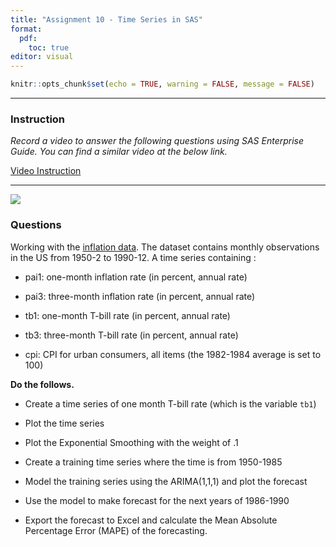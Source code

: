 ```yaml
---
title: "Assignment 10 - Time Series in SAS"
format: 
  pdf: 
    toc: true
editor: visual
---
```


```r
knitr::opts_chunk$set(echo = TRUE, warning = FALSE, message = FALSE)
```

------------------------------------------------------------------------

### Instruction

*Record a video to answer the following questions using SAS Enterprise Guide.  You can find a similar video at the below link.*

[Video Instruction](https://bryant.hosted.panopto.com/Panopto/Pages/Viewer.aspx?id=d5d0118f-d96b-45b8-8a7b-b13f010d7717)

------------------------------------------------------------------------

![](13.png)

### Questions

Working with the [inflation data](inflation.csv). The dataset contains monthly observations in the US from 1950-2 to 1990-12.  A time series containing :

- pai1: one-month inflation rate (in percent, annual rate)

- pai3: three-month inflation rate (in percent, annual rate)

- tb1: one-month T-bill rate (in percent, annual rate)

- tb3: three-month T-bill rate (in percent, annual rate)

- cpi: CPI for urban consumers, all items (the 1982-1984 average is set to 100)

**Do the follows.**

-   Create a time series of one month T-bill rate (which is the variable `tb1`)

-   Plot the time series

-   Plot the Exponential Smoothing with the weight of .1

-   Create a training time series where the time is from 1950-1985

-   Model the training series using the ARIMA(1,1,1) and plot the forecast

-   Use the model to make forecast for the next years of 1986-1990

-   Export the forecast to Excel and calculate the Mean Absolute Percentage Error (MAPE) of the forecasting. 



